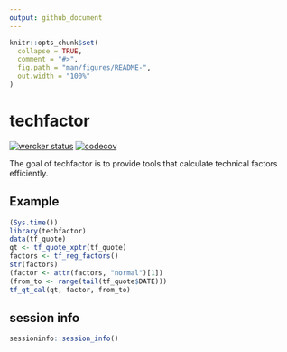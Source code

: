 ```yaml
---
output: github_document
---
```


<!-- README.md is generated from README.Rmd. Please edit that file -->

```r
knitr::opts_chunk$set(
  collapse = TRUE,
  comment = "#>",
  fig.path = "man/figures/README-",
  out.width = "100%"
)
```

# techfactor

[![wercker status](https://app.wercker.com/status/0a35da2d046e40b24a2854439fc88e0f/s/master "wercker status")](https://app.wercker.com/project/byKey/0a35da2d046e40b24a2854439fc88e0f)
[![codecov](https://codecov.io/gh/shrektan/techfactor/branch/master/graph/badge.svg?token=ck4uoArnhK)](https://codecov.io/gh/shrektan/techfactor)

The goal of techfactor is to provide tools that calculate technical factors efficiently.

## Example

```r
(Sys.time())
library(techfactor)
data(tf_quote)
qt <- tf_quote_xptr(tf_quote)
factors <- tf_reg_factors()
str(factors)
(factor <- attr(factors, "normal")[1])
(from_to <- range(tail(tf_quote$DATE)))
tf_qt_cal(qt, factor, from_to)
```

## session info

```r
sessioninfo::session_info()
```

